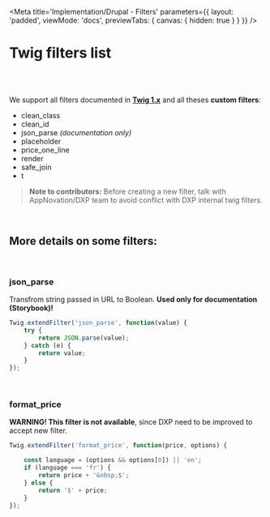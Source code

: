 
<Meta
    title='Implementation/Drupal - Filters'
    parameters={{
        layout: 'padded',
        viewMode: 'docs',
        previewTabs: { canvas: { hidden: true } }
    }}
/>

# Twig filters list

<br/><br/>

We support all filters documented in **[Twig 1.x](https://twig.symfony.com/doc/1.x/)** and all theses **custom filters**:
- clean_class
- clean_id
- json_parse *(documentation only)*
- placeholder
- price_one_line
- render
- safe_join
- t

> **Note to contributors:** Before creating a new filter, talk with AppNovation/DXP team to avoid conflict with DXP internal twig filters.

<br/>

## More details on some filters:

<br/>

### json_parse
Transfrom string passed in URL to Boolean. **Used only for documentation (Storybook)!**

```jsx
Twig.extendFilter('json_parse', function(value) {
    try {
        return JSON.parse(value);
    } catch (e) {
        return value;
    }
});
```

<br/>

### format_price

**WARNING! This filter is not available**, since DXP need to be improved to accept new filter.

```jsx
Twig.extendFilter('format_price', function(price, options) {

    const language = (options && options[0]) || 'en';
    if (language === 'fr') {
        return price + '&nbsp;$';
    } else {
        return '$' + price;
    }
});
```
